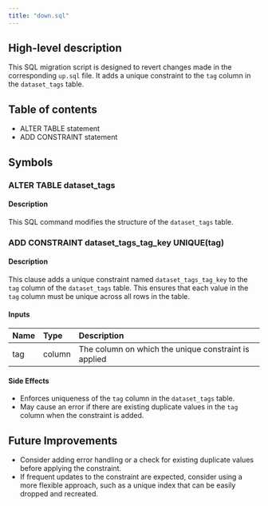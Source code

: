 ```yaml
---
title: "down.sql"
---
```


## High-level description
This SQL migration script is designed to revert changes made in the corresponding `up.sql` file. It adds a unique constraint to the `tag` column in the `dataset_tags` table.

## Table of contents
- ALTER TABLE statement
- ADD CONSTRAINT statement

## Symbols

### ALTER TABLE dataset_tags
#### Description
This SQL command modifies the structure of the `dataset_tags` table.

### ADD CONSTRAINT dataset_tags_tag_key UNIQUE(tag)
#### Description
This clause adds a unique constraint named `dataset_tags_tag_key` to the `tag` column of the `dataset_tags` table. This ensures that each value in the `tag` column must be unique across all rows in the table.

#### Inputs
| Name | Type | Description |
|:-----|:-----|:------------|
| tag | column | The column on which the unique constraint is applied |

#### Side Effects
- Enforces uniqueness of the `tag` column in the `dataset_tags` table.
- May cause an error if there are existing duplicate values in the `tag` column when the constraint is added.

## Future Improvements
- Consider adding error handling or a check for existing duplicate values before applying the constraint.
- If frequent updates to the constraint are expected, consider using a more flexible approach, such as a unique index that can be easily dropped and recreated.